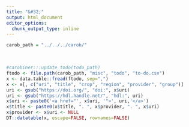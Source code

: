 ```yaml
---
title: "&#32;"
output: html_document
editor_options: 
  chunk_output_type: inline
---
```


```r
carob_path = "../../../carob/"
```


</br>


```r
#carobiner:::update_todo(todo_path)
ftodo <- file.path(carob_path, "misc", "todo", "to-do.csv")
x <- data.table::fread(ftodo, sep=",")
x <- x[, c("uri", "title", "crop", "region", "provider", "group")]
uri <- gsub("https://doi.org/", "doi:", x$uri)
uri <- gsub("https://hdl.handle.net/", "hdl:", uri)
x$uri <- paste0('<a href="', x$uri, '">', uri,'</a>')
x$title <- paste0(x$title, ". ", x$provider, ". ", x$uri)
x$provider <- x$uri <- NULL
DT::datatable(x, escape=FALSE, rownames=FALSE)
```

</br>
